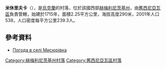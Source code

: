 {{coord|49|38|31|N|27|34|52|E|scale:100000|display=title}}

'''米休里夫卡'''（{{lang-uk|Мисюрівка}}），是[[烏克蘭|烏克蘭]]的村落，位於該國西部[[赫梅利尼茨基州|赫梅利尼茨基州]]，由[[舊西尼亞瓦區|舊西尼亞瓦區]]負責管轄，始建於1715年，面積2.25平方公里，海拔高度290米，2001年人口538，人口密度每平方公里239.3人。

==參考資料==
* [http://weather.in.ua/ua/hmel'nickaja/15813 Погода в селі Мисюрівка]

{{DEFAULTSORT:Мисюрівка}}
[[Category:赫梅利尼茨基州村落|Category:赫梅利尼茨基州村落]]
[[Category:舊西尼亞瓦區村落|Category:舊西尼亞瓦區村落]]


{{Khmelnytskyi-geo-stub}}